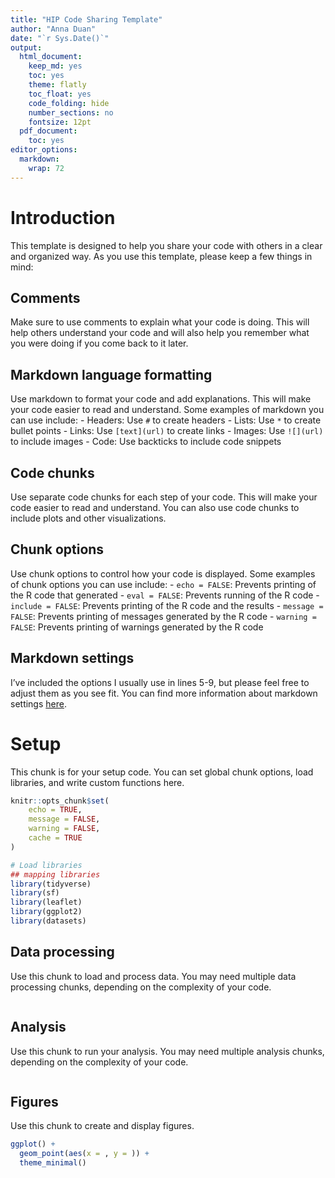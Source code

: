 ```yaml
---
title: "HIP Code Sharing Template"
author: "Anna Duan"
date: "`r Sys.Date()`"
output:
  html_document:
    keep_md: yes
    toc: yes
    theme: flatly
    toc_float: yes
    code_folding: hide
    number_sections: no
    fontsize: 12pt
  pdf_document:
    toc: yes
editor_options: 
  markdown: 
    wrap: 72
---
```


# Introduction

This template is designed to help you share your code with others in a
clear and organized way. As you use this template, please keep a few
things in mind:

## Comments

Make sure to use comments to explain what your code is doing. This will
help others understand your code and will also help you remember what
you were doing if you come back to it later.

## Markdown language formatting

Use markdown to format your code and add explanations. This will make
your code easier to read and understand. Some examples of markdown you
can use include: - Headers: Use `#` to create headers - Lists: Use `*`
to create bullet points - Links: Use `[text](url)` to create links -
Images: Use `![](url)` to include images - Code: Use backticks to
include code snippets

## Code chunks

Use separate code chunks for each step of your code. This will make your
code easier to read and understand. You can also use code chunks to
include plots and other visualizations.

## Chunk options

Use chunk options to control how your code is displayed. Some examples
of chunk options you can use include: - `echo = FALSE`: Prevents
printing of the R code that generated - `eval = FALSE`: Prevents running
of the R code - `include = FALSE`: Prevents printing of the R code and
the results - `message = FALSE`: Prevents printing of messages generated
by the R code - `warning = FALSE`: Prevents printing of warnings
generated by the R code

## Markdown settings

I've included the options I usually use in lines 5-9, but please feel
free to adjust them as you see fit. You can find more information about
markdown settings
[here](https://rmarkdown.rstudio.com/html_document_format.html).

# Setup

This chunk is for your setup code. You can set global chunk options,
load libraries, and write custom functions here.

```r
knitr::opts_chunk$set(
	echo = TRUE,
	message = FALSE,
	warning = FALSE,
	cache = TRUE
)

# Load libraries
## mapping libraries
library(tidyverse)
library(sf)
library(leaflet)
library(ggplot2)
library(datasets)

```

## Data processing

Use this chunk to load and process data. You may need multiple data
processing chunks, depending on the complexity of your code.

```r


```

## Analysis

Use this chunk to run your analysis. You may need multiple analysis
chunks, depending on the complexity of your code.

```r
```

## Figures

Use this chunk to create and display figures.

```r
ggplot() +
  geom_point(aes(x = , y = )) +
  theme_minimal()

```
